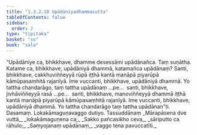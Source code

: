 ```yaml
---
title: "1.3.2.10 Upādāniyadhammasutta"
tableOfContents: false
sidebar:
  order: 2
type: "tipitaka"
basket: "su"
book: "sala"
---
```



<DynamicBreadcrumb />

<Division number="123" book="sala" bookNo="13" page="326">

<Paragraph number="720" book="sala">
“Upādāniye ca, bhikkhave, dhamme desessāmi upādānañca. Taṃ suṇātha. Katame ca, bhikkhave, upādāniyā dhammā, katamañca upādānaṃ? Santi, bhikkhave, cakkhuviññeyyā rūpā iṭṭhā kantā manāpā piyarūpā kāmūpasaṃhitā rajanīyā. Ime vuccanti, bhikkhave, upādāniyā dhammā. Yo tattha chandarāgo, taṃ tattha upādānaṃ …pe…  santi, bhikkhave, jivhāviññeyyā rasā …pe…  santi, bhikkhave, manoviññeyyā dhammā iṭṭhā kantā manāpā piyarūpā kāmūpasaṃhitā rajanīyā. Ime vuccanti, bhikkhave, upādāniyā dhammā. Yo tattha chandarāgo taṃ tattha upādānan”ti.

</Paragraph>
</Division>

<Paragraph number="721" type="center" book="sala">
Dasamaṃ.



</Paragraph>

<Paragraph number="722" type="center" book="sala">
Lokakāmaguṇavaggo dutiyo.



</Paragraph>

<Paragraph number="723" type="center" book="sala">
Tassuddānaṃ


</Paragraph>

<Paragraph number="724" type="verses" book="sala">
_Mārapāsena dve vuttā,_  
_lokakāmaguṇena ca;_  
_Sakko pañcasikho ceva,_  
_sāriputto ca rāhulo;_  
_Saṃyojanaṃ upādānaṃ,_  
_vaggo tena pavuccatīti._
</Paragraph>